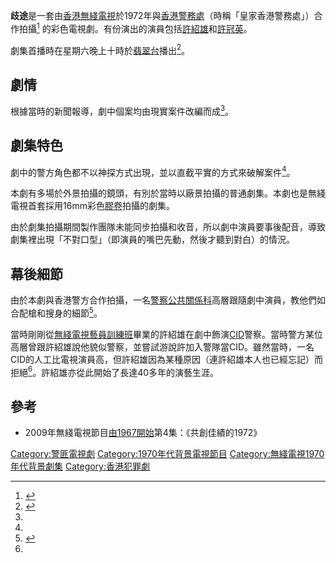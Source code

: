 '''歧途'''是一套由[[香港|香港]][[無綫電視|無綫電視]]於1972年與[[香港警務處|香港警務處]]（時稱「皇家香港警務處」）合作拍攝<ref name="police">{{cite news |title=魯迅姪孫從藝做無賴  綠葉王：許紹雄呃飯食報酬勝小生 |url=http://hk.apple.nextmedia.com/entertainment/art/20060514/5921085 |work=[[蘋果日報_(香港)|香港蘋果日報]] |publisher=[[壹傳媒|壹傳媒]] |date=2006年5月14日 |accessdate=2016年3月1日 |archive-date=2016年10月6日 |archive-url=https://web.archive.org/web/20161006045049/http://hk.apple.nextmedia.com/entertainment/art/20060514/5921085 |dead-url=no }}</ref>
的彩色電視劇。有份演出的演員包括[[許紹雄|許紹雄]]和[[許冠英|許冠英]]。

劇集首播時在星期六晚上十時於[[翡翠台|翡翠台]]播出<ref name="article1">{{cite news|title=警方拍電視集促市民合作 減罪案發生 定名歧途使各瞭解犯罪情形|url=https://mmis.hkpl.gov.hk/coverpage/-/coverpage/view?_coverpage_WAR_mmisportalportlet_actual_q=%28%20%28%20allTermsMandatory%3A%28true%29%20OR+all_dc.title%3A%28%E6%AD%A7%E9%80%94%20%E9%9B%BB%E8%A6%96%29%20OR+all_dc.creator%3A%28%E6%AD%A7%E9%80%94%20%E9%9B%BB%E8%A6%96%29%20OR+all_dc.contributor%3A%28%E6%AD%A7%E9%80%94%20%E9%9B%BB%E8%A6%96%29%20OR+all_dc.subject%3A%28%E6%AD%A7%E9%80%94%20%E9%9B%BB%E8%A6%96%29%20OR+fulltext%3A%28%E6%AD%A7%E9%80%94%20%E9%9B%BB%E8%A6%96%29%20OR+all_dc.description%3A%28%E6%AD%A7%E9%80%94%20%E9%9B%BB%E8%A6%96%29%29%20AND+%28%20dc.category.category%3A%28Newspaper%29%29%29&_coverpage_WAR_mmisportalportlet_sort_field=dc.publicationdate_bsort&p_r_p_-1078056564_c=QF757YsWv59%2BV6f0mzlvpHrNrBdKkiMl&_coverpage_WAR_mmisportalportlet_sort_order=asc&_coverpage_WAR_mmisportalportlet_o=44&_coverpage_WAR_mmisportalportlet_hsf=%E6%AD%A7%E9%80%94%20%E9%9B%BB%E8%A6%96|accessdate=2016-10-05|work=華僑日報}}</ref>。

== 劇情 ==
根據當時的新聞報導，劇中個案均由現實案件改編而成<ref name="article1"/>。

==劇集特色==
劇中的警方角色都不以神探方式出現，並以直截平實的方式來破解案件<ref name="article1"/>。

本劇有多場於外景拍攝的鏡頭，有別於當時以廠景拍攝的普通劇集。本劇也是無綫電視首套採用16mm彩色[[膠卷|膠卷]]拍攝的劇集。

由於劇集拍攝期間製作團隊未能同步拍攝和收音，所以劇中演員要事後配音，導致劇集裡出現「不對口型」（即演員的嘴巴先動，然後才聽到對白）的情況。

==幕後細節==
由於本劇與香港警方合作拍攝，一名[[警察公共關係科|警察公共關係科]]高層跟隨劇中演員，教他們如合配槍和搜身的細節<ref>{{Cite web|url=http://www.881903.com/page/zh-tw/audiocolumndetail.aspx?itemid=92468|title=黃永心照許紹雄|accessdate=2016年3月1日|date=2009年1月28日|publisher=[[香港商業電台|香港商業電台]]|archive-date=2009年3月3日|archive-url=https://web.archive.org/web/20090303125725/http://881903.com/page/zh-tw/audiocolumndetail.aspx?ItemId=92468|dead-url=no}}</ref>。

當時剛剛從[[無綫電視藝員訓練班|無綫電視藝員訓練班]]畢業的許紹雄在劇中飾演[[刑事偵緝處_(香港)|CID]]警察。當時警方某位高層曾跟許紹雄說他貌似警察，並嘗試游說許加入警隊當CID。雖然當時，一名CID的人工比電視演員高，但許紹雄因為某種原因（連許紹雄本人也已經忘記）而拒絕<ref name="police"/>。許紹雄亦從此開始了長達40多年的演藝生涯。

==參考==
<references/>
*2009年無綫電視節目[[由1967開始|由1967開始]]第4集：《共創佳績的1972》


[[Category:警匪電視劇|Category:警匪電視劇]]
[[Category:1970年代背景電視節目|Category:1970年代背景電視節目]]
[[Category:無綫電視1970年代背景劇集|Category:無綫電視1970年代背景劇集]]
[[Category:香港犯罪劇|Category:香港犯罪劇]]